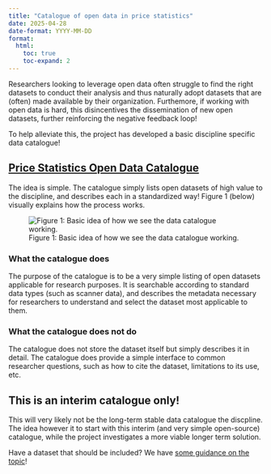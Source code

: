 ```yaml
---
title: "Catalogue of open data in price statistics"
date: 2025-04-28
date-format: YYYY-MM-DD
format:
  html:
    toc: true
    toc-expand: 2
---
```


Researchers looking to leverage open data often struggle to find the right datasets to conduct their analysis and thus naturally adopt datasets that are (often) made available by their organization. Furthemore, if working with open data is hard, this disincentives the dissemination of new open datasets, further reinforcing the negative feedback loop!

To help alleviate this, the project has developed a basic discipline specific data catalogue!

## [Price Statistics Open Data Catalogue](https://un-task-team-for-scanner-data.github.io/price-stats-data-catalogue/index.html)

The idea is simple. The catalogue simply lists open datasets of high value to the discipline, and describes each in a standardized way! Figure 1 (below) visually explains how the process works.

![Figure 1: Basic idea of how we see the data catalogue working.](/docs/images/data-catalogue-idea.svg)

### What the catalogue does

The purpose of the catalogue is to be a very simple listing of open datasets applicable for research purposes. It is searchable according to standard data types (such as scanner data), and describes the metadata necessary for researchers to understand and select the dataset most applicable to them.

### What the catalogue does not do

The catalogue does not store the dataset itself but simply describes it in detail. The catalogue does provide a simple interface to common researcher questions, such as how to cite the dataset, limitations to its use, etc.

::: callout-note
## This is an interim catalogue only!

This will very likely not be the long-term stable data catalogue the discpline. The idea however it to start with this interim (and very simple open-source) catalogue, while the project investigates a more viable longer term solution.
:::

Have a dataset that should be included? We have [some guidance on the topic](opening-up-datasets.qmd)!